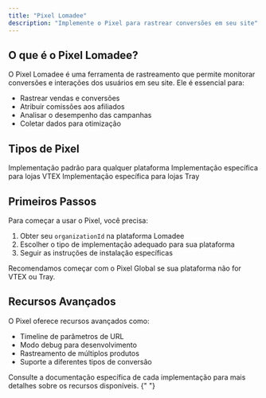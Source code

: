 ```yaml
---
title: "Pixel Lomadee"
description: "Implemente o Pixel para rastrear conversões em seu site"
---
```


## O que é o Pixel Lomadee?

O Pixel Lomadee é uma ferramenta de rastreamento que permite monitorar conversões e interações dos usuários em seu site. Ele é essencial para:

- Rastrear vendas e conversões
- Atribuir comissões aos afiliados
- Analisar o desempenho das campanhas
- Coletar dados para otimização

## Tipos de Pixel

<CardGroup cols={2}>
  <Card title="Pixel Global" icon="globe" href="/pixel/global">
    Implementação padrão para qualquer plataforma
  </Card>
  <Card title="Pixel VTEX" icon="store" href="/pixel/vtex">
    Implementação específica para lojas VTEX
  </Card>
  <Card title="Pixel Tray" icon="store" href="/pixel/tray">
    Implementação específica para lojas Tray
  </Card>
</CardGroup>

## Primeiros Passos

Para começar a usar o Pixel, você precisa:

1. Obter seu `organizationId` na plataforma Lomadee
2. Escolher o tipo de implementação adequado para sua plataforma
3. Seguir as instruções de instalação específicas

<Tip>
  Recomendamos começar com o Pixel Global se sua plataforma não for VTEX ou
  Tray.
</Tip>

## Recursos Avançados

O Pixel oferece recursos avançados como:

- Timeline de parâmetros de URL
- Modo debug para desenvolvimento
- Rastreamento de múltiplos produtos
- Suporte a diferentes tipos de conversão

<Note>
  Consulte a documentação específica de cada implementação para mais detalhes
  sobre os recursos disponíveis.
</Note>{" "}
